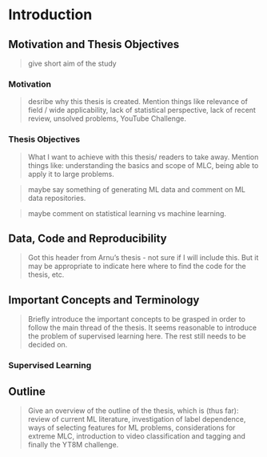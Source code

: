 # Introduction
\label{chp:intro}

## Motivation and Thesis Objectives

> give short aim of the study

### Motivation

> desribe why this thesis is created. Mention things like relevance of field / wide applicability, lack of statistical perspective, lack of recent review, unsolved problems, YouTube Challenge.

### Thesis Objectives

> What I want to achieve with this thesis/ readers to take away. Mention things like: understanding the basics and scope of MLC, being able to apply it to large problems.

> maybe say something of generating ML data and comment on ML data repositories.

> maybe comment on statistical learning vs machine learning.

## Data, Code and Reproducibility

> Got this header from Arnu's thesis - not sure if I will include this. But it may be appropriate to indicate here where to find the code for the thesis, etc.

## Important Concepts and Terminology

> Briefly introduce the important concepts to be grasped in order to follow the main thread of the thesis. It seems reasonable to introduce the problem of supervised learning here. The rest still needs to be decided on.

### Supervised Learning

## Outline

> Give an overview of the outline of the thesis, which is (thus far): review of current ML literature, investigation of label dependence, ways of selecting features for ML problems, considerations for extreme MLC, introduction to video classification and tagging and finally the YT8M challenge.
